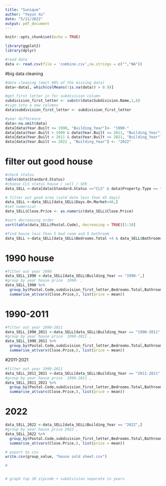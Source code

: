 ```yaml
---
title: "Sunique"
author: "Yeyun Xu"
date: "5/21/2022"
output: pdf_document
---
```


```r
knitr::opts_chunk$set(echo = TRUE)
```

```r
library(ggplot2)
library(dplyr)
```

```r
#read data
data <- read.csv(file = 'combine.csv',na.strings = c("","NA"))
```

#big data cleaning 
```r
#data cleaning (omit 90% of the missing data)
data<-data[, which(colMeans(!is.na(data)) > 0.9)]

#get first letter in for subdivision column
subdivision_first_letter <- substr(data$Subdivision.Name,1,6)
#sign into a new columns
data$subdivision_first_letter <- subdivision_first_letter

#year difference
data<-na.omit(data)
data[data$Year.Built <= 1990, "Building_Year"]<- "1990-"
data[data$Year.Built > 1990 & data$Year.Built <= 2011, "Building_Year"] <- "1990-2011"
data[data$Year.Built > 2011 & data$Year.Built <= 2021, "Building_Year"] <- "2011-2021"
data[data$Year.Built == 2022 , "Building_Year"] <- "2022"
```

# filter out good house
```r
#check status
table(data$Standard.Status)
#choose CLS status house / sell / SFR
data_SELL <-data[data$Standard.Status =="CLS" & data$Property.Type == "RESI" & data$Property.Sub.Type =="SFR",]

# filter out good area (sold date less than 45 days)
data_SELL <-data_SELL[data_SELL$Days.On.Market<46,]
#set numerical
data_SELL$Close.Price <- as.numeric(data_SELL$Close.Price)

#sort decreasing order
sort(table(data_SELL$Postal.Code), decreasing = TRUE)[1:20]
```

```r
#find house less than 5 bed room and 5 bathroom 
data_SELL <-data_SELL[data_SELL$Bedrooms.Total <4 & data_SELL$Bathrooms.Total.Decimal<3.5,]
```

# 1990 house
```r
#filter out year 1990
data_SELL_1990 <-data_SELL[data_SELL$Building_Year == "1990-",]
#group by year house price  1990- , 
data_SELL_1990 %>%
  group_by(Postal.Code,subdivision_first_letter,Bedrooms.Total,Bathrooms.Total.Decimal) %>%
  summarise_at(vars(Close.Price,), list(price = mean))
```

# 1990-2011
```r
#filter out year 1990-2011
data_SELL_1990_2011 <-data_SELL[data_SELL$Building_Year == "1990-2011",]
#group by year house price  1990-2011 , 
data_SELL_1990_2011 %>%
  group_by(Postal.Code,subdivision_first_letter,Bedrooms.Total,Bathrooms.Total.Decimal) %>%
  summarise_at(vars(Close.Price,), list(price = mean))
```
#2011-2021
```r
#filter out year 1990-2011
data_SELL_2011_2021 <-data_SELL[data_SELL$Building_Year == "2011-2021",]
#group by year house price  1990-2011 , 
data_SELL_2011_2021 %>%
  group_by(Postal.Code,subdivision_first_letter,Bedrooms.Total,Bathrooms.Total.Decimal) %>%
  summarise_at(vars(Close.Price,), list(price = mean))

```
# 2022
```r
data_SELL_2022 <-data_SELL[data_SELL$Building_Year == "2022",]
#group by year house price 2022 , 
data_SELL_2022 %>%
  group_by(Postal.Code,subdivision_first_letter,Bedrooms.Total,Bathrooms.Total.Decimal) %>%
  summarise_at(vars(Close.Price,), list(price = mean))
```


```r
# export to csv
write.csv(group_value, "house sold sheet.csv")
```

```r
# 
```

```r
```

```r
# graph top 20 zipcode + subdivision separate in years

```

